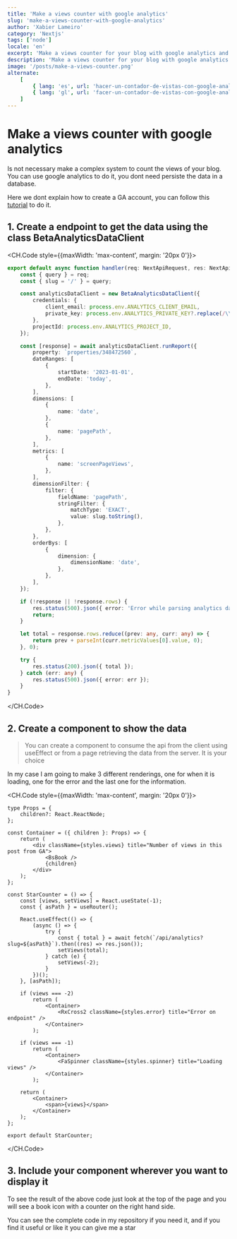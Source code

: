 ```yaml
---
title: 'Make a views counter with google analytics'
slug: 'make-a-views-counter-with-google-analytics'
author: 'Xabier Lameiro'
category: 'Nextjs'
tags: ['node']
locale: 'en'
excerpt: 'Make a views counter for your blog with google analytics and nextjs api routes. Using BetaAnalyticsDataClient from google analytics data api'
description: 'Make a views counter for your blog with google analytics and nextjs api routes. Using BetaAnalyticsDataClient from google analytics data api'
image: '/posts/make-a-views-counter.png'
alternate:
    [
        { lang: 'es', url: 'hacer-un-contador-de-vistas-con-google-analytics' },
        { lang: 'gl', url: 'facer-un-contador-de-vistas-con-google-analytics' },
    ]
---
```


# Make a views counter with google analytics

<Date date="01-10-2023" />

<GoogleAdsense slot="6618374506" horizontal />

Is not necessary make a complex system to count the views of your blog. You can use google analytics to do it, you dont need persiste the data in a database.

Here we dont explain how to create a GA account, you can follow this [tutorial](https://support.google.com/analytics/answer/1008015?hl=en 'GA link') to do it.

## 1. Create a endpoint to get the data using the class BetaAnalyticsDataClient

<CH.Code style={{maxWidth: 'max-content', margin: '20px 0'}}>

```ts .analytics.ts
export default async function handler(req: NextApiRequest, res: NextApiResponse<Data>) {
    const { query } = req;
    const { slug = '/' } = query;

    const analyticsDataClient = new BetaAnalyticsDataClient({
        credentials: {
            client_email: process.env.ANALYTICS_CLIENT_EMAIL,
            private_key: process.env.ANALYTICS_PRIVATE_KEY?.replace(/\\n/g, '\n'),
        },
        projectId: process.env.ANALYTICS_PROJECT_ID,
    });

    const [response] = await analyticsDataClient.runReport({
        property: `properties/348472560`,
        dateRanges: [
            {
                startDate: '2023-01-01',
                endDate: 'today',
            },
        ],
        dimensions: [
            {
                name: 'date',
            },
            {
                name: 'pagePath',
            },
        ],
        metrics: [
            {
                name: 'screenPageViews',
            },
        ],
        dimensionFilter: {
            filter: {
                fieldName: 'pagePath',
                stringFilter: {
                    matchType: 'EXACT',
                    value: slug.toString(),
                },
            },
        },
        orderBys: [
            {
                dimension: {
                    dimensionName: 'date',
                },
            },
        ],
    });

    if (!response || !response.rows) {
        res.status(500).json({ error: 'Error while parsing analytics data' });
        return;
    }

    let total = response.rows.reduce((prev: any, curr: any) => {
        return prev + parseInt(curr.metricValues[0].value, 0);
    }, 0);

    try {
        res.status(200).json({ total });
    } catch (err: any) {
        res.status(500).json({ error: err });
    }
}
```

</CH.Code>

## 2. Create a component to show the data

> You can create a component to consume the api from the client using useEffect or from a page retrieving the data from the server. It is your choice

In my case I am going to make 3 different renderings, one for when it is loading, one for the error and the last one for the information.

<CH.Code style={{maxWidth: 'max-content', margin: '20px 0'}}>

```tsx ViewCounter.tsx mark=29,36,43
type Props = {
    children?: React.ReactNode;
};

const Container = ({ children }: Props) => {
    return (
        <div className={styles.views} title="Number of views in this post from GA">
            <BsBook />
            {children}
        </div>
    );
};

const StarCounter = () => {
    const [views, setViews] = React.useState(-1);
    const { asPath } = useRouter();

    React.useEffect(() => {
        (async () => {
            try {
                const { total } = await fetch(`/api/analytics?slug=${asPath}`).then((res) => res.json());
                setViews(total);
            } catch (e) {
                setViews(-2);
            }
        })();
    }, [asPath]);

    if (views === -2)
        return (
            <Container>
                <RxCross2 className={styles.error} title="Error on endpoint" />
            </Container>
        );

    if (views === -1)
        return (
            <Container>
                <FaSpinner className={styles.spinner} title="Loading views" />
            </Container>
        );

    return (
        <Container>
            <span>{views}</span>
        </Container>
    );
};

export default StarCounter;
```

</CH.Code>

## 3. Include your component wherever you want to display it

To see the result of the above code just look at the top of the page and you will see a book icon with a counter on the right hand side.

You can see the complete code in my repository if you need it, and if you find it useful or like it you can give me a star
